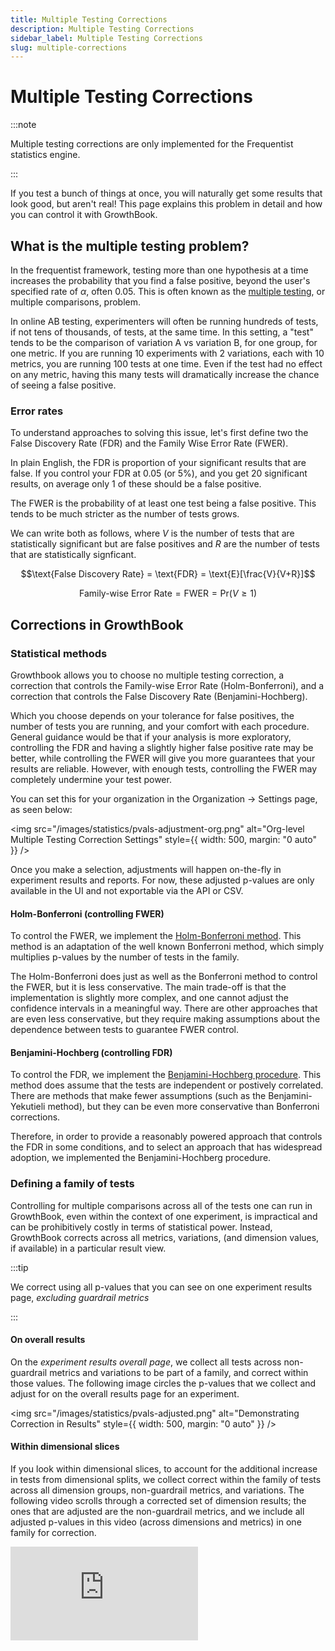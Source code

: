 ```yaml
---
title: Multiple Testing Corrections
description: Multiple Testing Corrections
sidebar_label: Multiple Testing Corrections
slug: multiple-corrections
---
```


# Multiple Testing Corrections

:::note

Multiple testing corrections are only implemented for the Frequentist statistics engine.

:::

If you test a bunch of things at once, you will naturally get some results that look good, but aren't real! This page explains this problem in detail and how you can control it with GrowthBook.

## What is the multiple testing problem?

In the frequentist framework, testing more than one hypothesis at a time increases the probability that you find a false positive, beyond the user's specified rate of $\alpha$, often 0.05. This is often known as the [multiple testing](https://en.wikipedia.org/wiki/Multiple_comparisons_problem), or multiple comparisons, problem.

In online AB testing, experimenters will often be running hundreds of tests, if not tens of thousands, of tests, at the same time. In this setting, a "test" tends to be the comparison of variation A vs variation B, for one group, for one metric. If you are running 10 experiments with 2 variations, each with 10 metrics, you are running 100 tests at one time. Even if the test had no effect on any metric, having this many tests will dramatically increase the chance of seeing a false positive.

### Error rates

To understand approaches to solving this issue, let's first define two the False Discovery Rate (FDR) and the Family Wise Error Rate (FWER).

In plain English, the FDR is proportion of your significant results that are false. If you control your FDR at 0.05 (or 5%), and you get 20 significant results, on average only 1 of these should be a false positive.

The FWER is the probability of at least one test being a false positive. This tends to be much stricter as the number of tests grows.

We can write both as follows, where $V$ is the number of tests that are statistically significant but are false positives and $R$ are the number of tests that are statistically signficant.

$$\text{False Discovery Rate} = \text{FDR} = \text{E}[\frac{V}{V+R}]$$

$$\text{Family-wise Error Rate} = \text{FWER} = \text{Pr}(V \geq 1)$$

## Corrections in GrowthBook

### Statistical methods

Growthbook allows you to choose no multiple testing correction, a correction that controls the Family-wise Error Rate (Holm-Bonferroni), and a correction that controls the False Discovery Rate (Benjamini-Hochberg).

Which you choose depends on your tolerance for false positives, the number of tests you are running, and your comfort with each procedure. General guidance would be that if your analysis is more exploratory, controlling the FDR and having a slightly higher false positive rate may be better, while controlling the FWER will give you more guarantees that your results are reliable. However, with enough tests, controlling the FWER may completely undermine your test power.

You can set this for your organization in the Organization -> Settings page, as seen below:

<img
  src="/images/statistics/pvals-adjustment-org.png"
  alt="Org-level Multiple Testing Correction Settings"
  style={{ width: 500, margin: "0 auto" }}
/>

Once you make a selection, adjustments will happen on-the-fly in experiment results and reports. For now, these adjusted p-values are only available in the UI and not exportable via the API or CSV.

#### Holm-Bonferroni (controlling FWER)

To control the FWER, we implement the [Holm-Bonferroni method](https://en.wikipedia.org/wiki/Holm%E2%80%93Bonferroni_method). This method is an adaptation of the well known Bonferroni method, which simply multiplies p-values by the number of tests in the family.

The Holm-Bonferroni does just as well as the Bonferroni method to control the FWER, but it is less conservative. The main trade-off is that the implementation is slightly more complex, and one cannot adjust the confidence intervals in a meaningful way. There are other approaches that are even less conservative, but they require making assumptions about the dependence between tests to guarantee FWER control.

#### Benjamini-Hochberg (controlling FDR)

To control the FDR, we implement the [Benjamini-Hochberg procedure](https://en.wikipedia.org/wiki/False_discovery_rate#Benjamini%E2%80%93Hochberg_procedure). This method does assume that the tests are independent or postively correlated. There are methods that make fewer assumptions (such as the Benjamini-Yekutieli method), but they can be even more conservative than Bonferroni corrections.

Therefore, in order to provide a reasonably powered approach that controls the FDR in some conditions, and to select an approach that has widespread adoption, we implemented the Benjamini-Hochberg procedure.

### Defining a family of tests

Controlling for multiple comparisons across all of the tests one can run in GrowthBook, even within the context of one experiment, is impractical and can be prohibitively costly in terms of statistical power. Instead, GrowthBook corrects across all metrics, variations, (and dimension values, if available) in a particular result view.

:::tip

We correct using all p-values that you can see on one experiment results page, _excluding guardrail metrics_

:::

#### On overall results

On the _experiment results overall page_, we collect all tests across non-guardrail metrics and variations to be part of a family, and correct within those values. The following image circles the p-values that we collect and adjust for on the overall results page for an experiment.

<img
  src="/images/statistics/pvals-adjusted.png"
  alt="Demonstrating Correction in Results"
  style={{ width: 500, margin: "0 auto" }}
/>

#### Within dimensional slices

If you look within dimensional slices, to account for the additional increase in tests from dimensional splits, we collect correct within the family of tests across all dimension groups, non-guardrail metrics, and variations. The following video scrolls through a corrected set of dimension results; the ones that are adjusted are the non-guardrail metrics, and we include all adjusted p-values in this video (across dimensions and metrics) in one family for correction.

<div>
<iframe 
    src="https://www.loom.com/embed/5b2c9583c60b449b8fa6e000e2b21c68?hide_owner=true&hide_share=true&hide_share=true&hideEmbedTopBar=true" 
    frameborder="0" 
    webkitallowfullscreen mozallowfullscreen allowfullscreen
    style={{ width: 400, height: 597 }} 
/>
</div>

:::tip

We never correct across overall _and_ dimension splits at the same time.

:::
